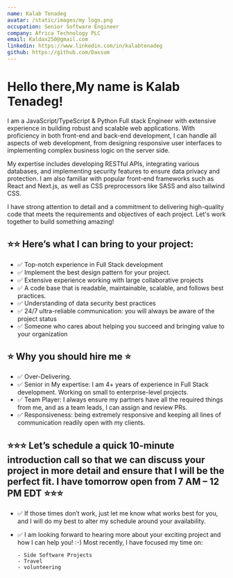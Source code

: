 ```yaml
---
name: Kalab Tenadeg
avatar: /static/images/my logo.png
occupation: Senior Software Engineer
company: Africa Technology PLC
email: Kaldax250@gmail.com
linkedin: https://www.linkedin.com/in/kalabtenadeg
github: https://github.com/Daxsum
---
```


# Hello there,My name is Kalab Tenadeg!

I am a JavaScript/TypeScript & Python Full stack Engineer with extensive experience in building robust and scalable web applications. With proficiency in both front-end and back-end development, I can handle all aspects of web development, from designing responsive user interfaces to implementing complex business logic on the server side.

My expertise includes developing RESTful APIs, integrating various databases, and implementing security features to ensure data privacy and protection. I am also familiar with popular front-end frameworks such as React and Next.js, as well as CSS preprocessors like SASS and also tailwind CSS.

I have strong attention to detail and a commitment to delivering high-quality code that meets the requirements and objectives of each project. Let's work together to build something amazing!

## ⭐⭐ Here’s what I can bring to your project:

- ✅ Top-notch experience in Full Stack development
- ✅ Implement the best design pattern for your project.
- ✅ Extensive experience working with large collaborative projects
- ✅ A code base that is readable, maintainable, scalable, and follows best practices.
- ✅ Understanding of data security best practices
- ✅ 24/7 ultra-reliable communication: you will always be aware of the project status
- ✅ Someone who cares about helping you succeed and bringing value to your organization

## ⭐ Why you should hire me ⭐

- ✅ Over-Delivering.
- ✅ Senior in My expertise: I am 4+ years of experience in Full Stack development. Working on small to enterprise-level projects.
- ✅ Team Player: I always ensure my partners have all the required things from me, and as a team leads, I can assign and review PRs.
- ✅ Responsiveness: being extremely responsive and keeping all lines of communication readily open with my clients.

## ⭐⭐⭐ Let’s schedule a quick 10-minute introduction call so that we can discuss your project in more detail and ensure that I will be the perfect fit. I have tomorrow open from 7 AM – 12 PM EDT ⭐⭐⭐

- ✅ If those times don’t work, just let me know what works best for you, and I will do my best to alter my schedule around your availability.

- ✅ I am looking forward to hearing more about your exciting project and how I can help you! :-)
  Most recently, I have focused my time on:

      - Side Software Projects
      - Travel
      - volunteering
